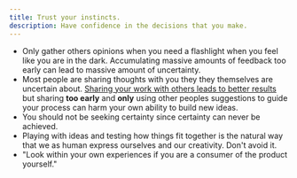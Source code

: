 ```yaml
---
title: Trust your instincts.
description: Have confidence in the decisions that you make.
---
```

- Only gather others opinions when you need a flashlight when you feel like you are in the dark. Accumulating massive amounts of feedback too early can lead to massive amount of uncertainty.
- Most people are sharing thoughts with you they they themselves are uncertain about. [Sharing your work with others leads to better results](sharing-your-work-with-others-leads-to-better-results) but sharing **too early** and **only** using other peoples suggestions to guide your process can harm your own ability to build new ideas.
- You should not be seeking certainty since certainty can never be achieved.
- Playing with ideas and testing how things fit together is the natural way that we as human express ourselves and our creativity. Don't avoid it.
- "Look within your own experiences if you are a consumer of the product yourself."
